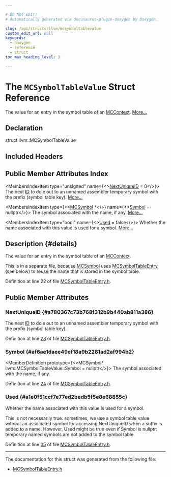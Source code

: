```yaml
---

# DO NOT EDIT!
# Automatically generated via docusaurus-plugin-doxygen by Doxygen.

slug: /api/structs/llvm/mcsymboltablevalue
custom_edit_url: null
keywords:
  - doxygen
  - reference
  - struct
toc_max_heading_level: 3

---
```





# The `MCSymbolTableValue` Struct Reference

<DoxygenPage pluginConfig={pluginConfig}>

The value for an entry in the symbol table of an <a href="/docs/api/classes/llvm/mccontext">MCContext</a>. <a href="#details">More...</a>

## Declaration

<CodeBlock>struct llvm::MCSymbolTableValue</CodeBlock>

## Included Headers

<IncludesList>
<IncludesListItem
  filePath="llvm/MC/MCSymbolTableEntry.h"
  permalink="/docs/api/files/include/include/llvm/include/llvm/mc/mcsymboltableentry-h"
  isLocal="true" />
</IncludesList>

## Public Member Attributes Index

<MembersIndex>

<MembersIndexItem
  type="unsigned"
  name={<><a href="#a780367c73b768f312b9b440ab811a386">NextUniqueID</a> = 0</>}>
The next <a href="/docs/api/namespaces/llvm/callingconv/#abdf8cf606905c10634e831390981b0ed">ID</a> to dole out to an unnamed assembler temporary symbol with the prefix (symbol table key). <a href="#a780367c73b768f312b9b440ab811a386">More...</a>
</MembersIndexItem>

<MembersIndexItem
  type={<><a href="/docs/api/classes/llvm/mcsymbol">MCSymbol</a> &#42;</>}
  name={<><a href="#af6ae1daee49ef18a9b2281ad2af994b2">Symbol</a> = nullptr</>}>
The symbol associated with the name, if any. <a href="#af6ae1daee49ef18a9b2281ad2af994b2">More...</a>
</MembersIndexItem>

<MembersIndexItem
  type="bool"
  name={<><a href="#a1e0f51ccf7e77ed2bedb5f5e8e68855c">Used</a> = false</>}>
Whether the name associated with this value is used for a symbol. <a href="#a1e0f51ccf7e77ed2bedb5f5e8e68855c">More...</a>
</MembersIndexItem>

</MembersIndex>

## Description {#details}

The value for an entry in the symbol table of an <a href="/docs/api/classes/llvm/mccontext">MCContext</a>.

This is in a separate file, because <a href="/docs/api/classes/llvm/mcsymbol">MCSymbol</a> uses <a href="/docs/api/namespaces/llvm/#a9f4cf9e4567dcf87070176a271b63e38">MCSymbolTableEntry</a> (see below) to reuse the name that is stored in the symbol table.

Definition at line 22 of file <a href="/docs/api/files/include/include/llvm/include/llvm/mc/mcsymboltableentry-h">MCSymbolTableEntry.h</a>.

<SectionDefinition>

## Public Member Attributes

### NextUniqueID {#a780367c73b768f312b9b440ab811a386}

<MemberDefinition
  prototype="unsigned llvm::MCSymbolTableValue::NextUniqueID = 0">
The next <a href="/docs/api/namespaces/llvm/callingconv/#abdf8cf606905c10634e831390981b0ed">ID</a> to dole out to an unnamed assembler temporary symbol with the prefix (symbol table key).

Definition at line <a href="/docs/api/files/include/include/llvm/include/llvm/mc/mcsymboltableentry-h/#l00028">28</a> of file <a href="/docs/api/files/include/include/llvm/include/llvm/mc/mcsymboltableentry-h">MCSymbolTableEntry.h</a>.
</MemberDefinition>

### Symbol {#af6ae1daee49ef18a9b2281ad2af994b2}

<MemberDefinition
  prototype={<>MCSymbol&#42; llvm::MCSymbolTableValue::Symbol = nullptr</>}>
The symbol associated with the name, if any.

Definition at line <a href="/docs/api/files/include/include/llvm/include/llvm/mc/mcsymboltableentry-h/#l00024">24</a> of file <a href="/docs/api/files/include/include/llvm/include/llvm/mc/mcsymboltableentry-h">MCSymbolTableEntry.h</a>.
</MemberDefinition>

### Used {#a1e0f51ccf7e77ed2bedb5f5e8e68855c}

<MemberDefinition
  prototype="bool llvm::MCSymbolTableValue::Used = false">
Whether the name associated with this value is used for a symbol.

This is not necessarily true: sometimes, we use a symbol table value without an associated symbol for accessing NextUniqueID when a suffix is added to a name. However, Used might be true even if Symbol is nullptr: temporary named symbols are not added to the symbol table.

Definition at line <a href="/docs/api/files/include/include/llvm/include/llvm/mc/mcsymboltableentry-h/#l00035">35</a> of file <a href="/docs/api/files/include/include/llvm/include/llvm/mc/mcsymboltableentry-h">MCSymbolTableEntry.h</a>.
</MemberDefinition>

</SectionDefinition>

<hr/>

The documentation for this struct was generated from the following file:

<ul>
<li><a href="/docs/api/files/include/include/llvm/include/llvm/mc/mcsymboltableentry-h">MCSymbolTableEntry.h</a></li>
</ul>

</DoxygenPage>

